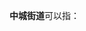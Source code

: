 '''中城街道'''可以指：
{{PRC admin/disambig|14/08/02/001/000|32/06/21/001/000|35/08/02/004/000|51/13/02/001/000|62/05/02/004/000}}
{{disambig|cat=四字乡级行政区划消歧义}}